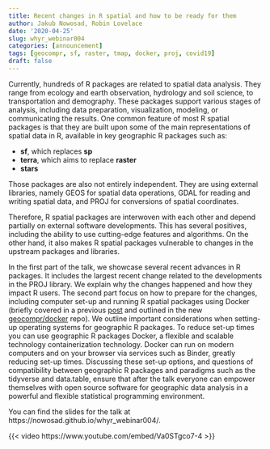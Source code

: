 ```yaml
---
title: Recent changes in R spatial and how to be ready for them
author: Jakub Nowosad, Robin Lovelace
date: '2020-04-25'
slug: whyr_webinar004
categories: [announcement]
tags: [geocompr, sf, raster, tmap, docker, proj, covid19]
draft: false
---
```


Currently, hundreds of R packages are related to spatial data analysis.
They range from ecology and earth observation, hydrology and soil science, to transportation and demography.
These packages support various stages of analysis, including data preparation, visualization, modeling, or communicating the results.
One common feature of most R spatial packages is that they are built upon some of the main representations of spatial data in R, available in key geographic R packages such as:

- **sf**, which replaces **sp**
- **terra**, which aims to replace **raster**
- **stars** 

Those packages are also not entirely independent. 
They are using external libraries, namely GEOS for spatial data operations, GDAL for reading and writing spatial data, and PROJ for conversions of spatial coordinates.

Therefore, R spatial packages are interwoven with each other and depend partially on external software developments. 
This has several positives, including the ability to use cutting-edge features and algorithms. 
On the other hand, it also makes R spatial packages vulnerable to changes in the upstream packages and libraries.

In the first part of the talk, we showcase several recent advances in R packages.
It includes the largest recent change related to the developments in the PROJ library. 
We explain why the changes happened and how they impact R users.
The second part focus on how to prepare for the changes, including computer set-up and running R spatial packages using Docker (briefly covered in a previous [post](https://geocompr.github.io/post/2020/installing-r-spatial-ubuntu/) and outlined in the new [geocompr/docker](https://github.com/geocompr/docker#geocomputation-with-r-in-docker) repo).
We outline important considerations when setting-up operating systems for geographic R packages. 
To reduce set-up times you can use geographic R packages Docker, a flexible and scalable technology containerization technology. 
Docker can run on modern computers and on your browser via services such as Binder, greatly reducing set-up times. 
Discussing these set-up options, and questions of compatibility between geographic R packages and paradigms such as the tidyverse and data.table, ensure that after the talk everyone can empower themselves with open source software for geographic data analysis in a powerful and flexible statistical programming environment.

You can find the slides for the talk at https://nowosad.github.io/whyr_webinar004/.

{{< video https://www.youtube.com/embed/Va0STgco7-4 >}}
